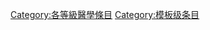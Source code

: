 {{Articles by Quality|topic=医学|project=医学|format=TOC}}
{{Wikipedia category}}
{{emptycat}}

[[Category:各等級醫學條目|Category:各等級醫學條目]]
[[Category:模板级条目|Category:模板级条目]]